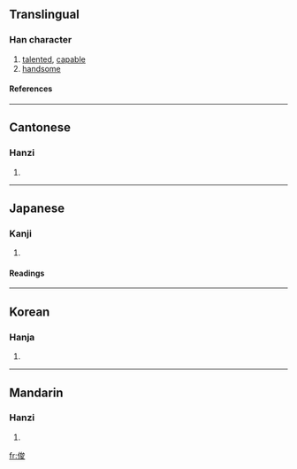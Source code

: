 {{see|儁}}

==Translingual==
===Han character===
{{Han char|rn=9|rad=人|as=07|sn=9|four=2324<sub>7</sub>|canj=人戈金水 (OICE)}}
# [[talented]], [[capable]]
# [[handsome]]
====References====
{{Han ref|kx=0104.150|dkj=00674|dj=0220.140|hdz=10168.040|uh=4FCA|ud=20426|bh=AB54|bd=43860}}
----
==Cantonese==
===Hanzi===
{{yue-hanzi|jyut=|y=jeun3}}
# {{defn|Cantonese}}
----
==Japanese==
===Kanji===
{{ja-kanji|grade=c|rs=人07}}
# {{defn|Japanese}} 
====Readings====
{{ja-readings|on=[[しゅん]] (shun)|kun=[[すぐれる]] (sugureru)}}
----
==Korean==
===Hanja===
{{ko-hanja|hangeul=준|rv=jun|mr=chun}}
# {{defn|Korean}}
----
==Mandarin==
===Hanzi===
{{cmn-hanzi|pin=[[jùn]] ([[jun4]])|wg=chün<sup>4</sup>}}
# {{defn|Mandarin}}

[[fr:俊]]